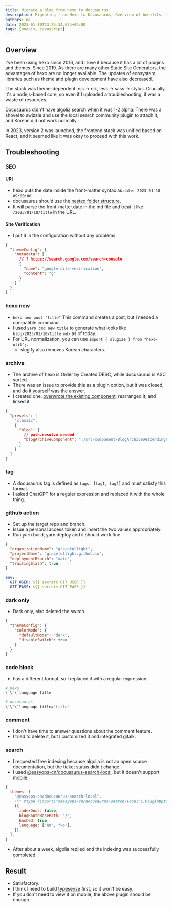 ```yaml
---
title: Migrate a blog from hexo to docusaurus
description: Migrating from Hexo to Docusaurus; Overview of benefits, troubleshooting tips for SEO and Site Verification.
authors: me
date: 2023-01-10T23:26:34.674+09:00
tags: [nodejs, javascript]
---
```


## Overview

I've been using hexo since 2016, and I love it because it has a lot of plugins and themes.
Since 2019. As there are many other Static Site Generators, the advantages of hexo are no longer available.
The updates of ecosystem libraries such as theme and plugin development have also decreased.

The stack was theme-dependent: ejs -> njk, less -> sass -> stylus.
Crucially, it's a nodejs-based core, so even if I uploaded a troubleshooting, it was a waste of resources.

Docusaurus didn't have algolia search when it was 1-2 alpha.
There was a shovel to swizzle and use the local search community plugin to attach it, and Korean did not work normally.

In 2023, version 2 was launched, the frontend stack was unified based on React, and it seemed like it was okay to proceed with this work.

## Troubleshooting

### SEO

#### URI

- hexo puts the date inside the front-matter syntax as `date: 2023-01-10 09:00:00`.
- docusaurus should use the [nested folder structure](https://docusaurus.io/docs/blog#blog-post-date).
- It will parse the front-matter.date in the md file and treat it like `/2023/01/10/title` in the URL.

#### Site Verification

- I put it in the configuration without any problems.

```json title="docusaurus.config.js"
{
  "themeConfig": {
    "metadata": [
      // ? https://search.google.com/search-console
      {
        "name": "google-site-verification",
        "content": "g"
      }
    ]
  }
}
```

### hexo new

- `hexo new post "title"` This command creates a post, but I needed a compatible command.
- I used `yarn cmd new title` to generate what looks like `blog/2023/01/10/title.mdx` as of today.
- For URL normalization, you can use `import { slugize } from "hexo-util";`.
  - slugify also removes Korean characters.

### archive

- The archive of hexo is Order by Created DESC, while docusaurus is ASC sorted.
- There was an issue to provide this as a plugin option, but it was closed, and do it yourself was the answer.
- I created one, [overwrote the existing component](https://github.com/facebook/docusaurus/blob/main/packages/docusaurus-theme-classic/src/theme/BlogArchivePage/index.tsx), rearranged it, and linked it.

```json title="docusaurus.config.js"
{
  "presets": [
    "classic",
    {
      "blog": {
        // path.resolve needed
        "blogArchiveComponent": "./src/component/BlogArchiveDescendingPage.tsx"
      }
    }
  ]
}
```

### tag

- A docusaurus tag is defined as `tags: [tag1, tag2]` and must satisfy this format.
- I asked ChatGPT for a regular expression and replaced it with the whole thing.

### github action

- Set up the target repo and branch.
- Issue a personal access token and insert the two values appropriately.
- Run yarn build, yarn deploy and it should work fine.

```json title="docusaurus.config.js"
{
  "organizationName": "gracefullight",
  "projectName": "gracefullight.github.io",
  "deploymentBranch": "main",
  "trailingSlash": true
}
```

```yml title="workflows/main.yml"
env:
  GIT_USER: ${{ secrets.GIT_USER }}
  GIT_PASS: ${{ secrets.GIT_PASS }}
```

### dark only

- Dark only, also deleted the switch.

```json title="docusaurus.config.js"
{
  "themeConfig": {
    "colorMode": {
      "defaultMode": "dark",
      "disableSwitch": true
    }
  }
}
```

### code block

- has a different format, so I replaced it with a regular expression.

```bash
# hexo
\`\`\`language title

# docusaurus
\`\`\`language title="title"
```

### comment

- I don't have time to answer questions about the comment feature.
- I tried to delete it, but I customized it and integrated gitalk.

### search

- I requested free indexing because algolia is not an open source documentation, but the ticket status didn't change.
- I used [@easyops-cn/docusaurus-search-local](https://github.com/easyops-cn/docusaurus-search-local), but it doesn't support mobile.

```js title="docusaurus.config.js"
{
  themes: [
    "@easyops-cn/docusaurus-search-local",
    /** @type {import("@easyops-cn/docusaurus-search-local").PluginOptions} */
    ({
      indexDocs: false,
      blogRouteBasePath: "/",
      hashed: true,
      language: ["en", "ko"],
    }),
  ],
}
```

- After about a week, algolia replied and the indexing was successfully completed.

## Result

- Satisfactory.
- I think I need to build [typesense](https://docusaurus.io/docs/search#using-typesense-docsearch) first, so it won't be easy.
- If you don't need to view it on mobile, the above plugin should be enough.
